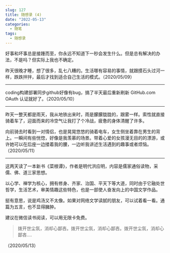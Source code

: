 ```yaml
---
slug: 127
title: 随想录 (4) 
date: "2022-05-13"
categories: 
  - 随笔
tags: 
  - 随想录
---
```



好事和坏事总是接踵而至，你永远不知道下一秒会发生什么。但是总有解决的办法，不是吗？但实际上我也不确定。

昨天很晚才睡，想了很多，乱七八糟的。生活哪有容易的事情，就跟摸石头过河一样，跌跌拌拌，最后才找到适合自己生活的模式。（2020/05/09）

---

coding构建部署同步github好像有bug，搞了半天最后重新刷新 GitHub.com OAuth 认证就好了。（2020/05/10）

---

昨天一整天都是雨天，我从地铁出来时，雨是朦朦胧胧的，跟雾一样。索性就直接骑着车了，迎面而来的冷空气让我打了个冷战，疲惫的身体清醒了许多。

向前骑去时看到一对情侣，也是晃晃悠悠的骑着电车，女生侧坐着靠在男生的背上。一瞬间有些恍惚，好像是我羡慕的场景。带着心爱的女孩漫无目的的漂游，或许她可以在后座一边搂着我的腰，一边听我讲述生活遇到的趣事或者烦恼。 （2020/05/11）

---

这两天读了一本新书《菜根谭》，作者是明代洪应明，内容是儒家通俗读物，采儒、佛、道三家思想。

以心学、禅学为核心，拥有修身、齐家、治国、平天下等大道，同时由于它融处世哲学，生活艺术，审美情趣这些特色，也是一部使人奋发向上的中国文学作品。

挺有意思，说是鸡汤又不太像。如果对网络文学读腻的朋友，可以试着看一看。通篇为五言，也不显得臃肿。

建议在微信读书阅读，可以用无限卡免费。

> 拨开世尘氛，消却心鄙吝。拨开世尘氛，消却心鄙吝。拨开世尘氛，消却心鄙吝....

（2020/05/13）


